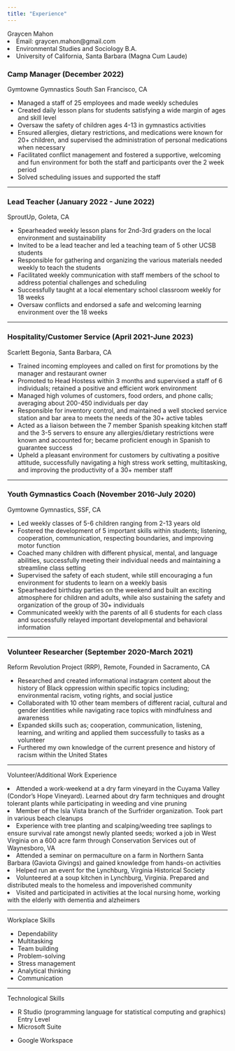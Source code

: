 ```yaml
---
title: "Experience"
---
```


Graycen Mahon
<li>Email: graycen.mahon@gmail.com</li>
<li>Environmental Studies and Sociology B.A.</li>
<li>University of California, Santa Barbara (Magna Cum Laude)</li>

<body>

<h3>Camp Manager (December 2022)</h3>

Gymtowne Gymnastics South San Francisco, CA

<ul>

<li>Managed a staff of 25 employees and made weekly schedules</li>

<li>Created daily lesson plans for students satisfying a wide margin of ages and skill level</li>

<li>Oversaw the safety of children ages 4-13 in gymnastics activities</li>

<li>Ensured allergies, dietary restrictions, and medications were known for 20+ children, and supervised the administration of personal medications when necessary</li>

<li>Facilitated conflict management and fostered a supportive, welcoming and fun environment for both the staff and participants over the 2 week period</li>

<li>Solved scheduling issues and supported the staff</li>

</ul>

</body>

------------------------------------------------------------------------

<body>

<h3>Lead Teacher (January 2022 - June 2022)</h3>

SproutUp, Goleta, CA

<ul>

<li>Spearheaded weekly lesson plans for 2nd-3rd graders on the local environment and sustainability</li>

<li>Invited to be a lead teacher and led a teaching team of 5 other UCSB students</li>

<li>Responsible for gathering and organizing the various materials needed weekly to teach the students</li>

<li>Facilitated weekly communication with staff members of the school to address potential challenges and scheduling</li>

<li>Successfully taught at a local elementary school classroom weekly for 18 weeks</li>

<li>Oversaw conflicts and endorsed a safe and welcoming learning environment over the 18 weeks</li>

</ul>

</body>

------------------------------------------------------------------------

<body>

<h3>Hospitality/Customer Service (April 2021-June 2023)</h3>

Scarlett Begonia, Santa Barbara, CA

<ul>

<li>Trained incoming employees and called on first for promotions by the manager and restaurant owner</li>

<li>Promoted to Head Hostess within 3 months and supervised a staff of 6 individuals; retained a positive and efficient work environment</li>

<li>Managed high volumes of customers, food orders, and phone calls; averaging about 200-450 individuals per day</li>

<li>Responsible for inventory control, and maintained a well stocked service station and bar area to meets the needs of the 30+ active tables</li>

<li>Acted as a liaison between the 7 member Spanish speaking kitchen staff and the 3-5 servers to ensure any allergies/dietary restrictions were known and accounted for; became proficient enough in Spanish to guarantee success</li>

<li>Upheld a pleasant environment for customers by cultivating a positive attitude, successfully navigating a high stress work setting, multitasking, and improving the productivity of a 30+ member staff</li>

</ul>

</body>

------------------------------------------------------------------------

<body>

<h3>Youth Gymnastics Coach (November 2016-July 2020)</h3>

Gymtowne Gymnastics, SSF, CA

<ul>

<li>Led weekly classes of 5-6 children ranging from 2-13 years old</li>

<li>Fostered the development of 5 important skills within students; listening, cooperation, communication, respecting boundaries, and improving motor function</li>

<li>Coached many children with different physical, mental, and language abilities, successfully meeting their individual needs and maintaining a streamline class setting</li>

<li>Supervised the safety of each student, while still encouraging a fun environment for students to learn on a weekly basis</li>

<li>Spearheaded birthday parties on the weekend and built an exciting atmosphere for children and adults, while also sustaining the safety and organization of the group of 30+ individuals</li>

<li>Communicated weekly with the parents of all 6 students for each class and successfully relayed important developmental and behavioral information</li>

</ul>

</body>

------------------------------------------------------------------------

<body>

<h3>Volunteer Researcher (September 2020-March 2021)</h3>

Reform Revolution Project (RRP), Remote, Founded in Sacramento, CA

<ul>

<li>Researched and created informational instagram content about the history of Black oppression within specific topics including; environmental racism, voting rights, and social justice</li>

<li>Collaborated with 10 other team members of different racial, cultural and gender identities while navigating race topics with mindfulness and awareness</li>

<li>Expanded skills such as; cooperation, communication, listening, learning, and writing and applied them successfully to tasks as a volunteer</li>

<li>Furthered my own knowledge of the current presence and history of racism within the United States</li>

</ul>

</body>

---------------

Volunteer/Additional Work Experience

<li>Attended a work-weekend at a dry farm vineyard in the Cuyama Valley (Condor's Hope Vineyard). Learned about dry farm techniques and drought tolerant plants while participating in weeding and vine pruning</li>

<li>Member of the Isla Vista branch of the Surfrider organization. Took part in various beach cleanups</li>

<li>Experience with tree planting and scalping/weeding tree saplings to ensure survival rate amongst newly planted seeds; worked a job in West Virginia on a 600 acre farm through Conservation Services out of Waynesboro, VA</li>

<li>Attended a seminar on permaculture on a farm in Northern Santa Barbara (Gaviota Givings) and gained knowledge from hands-on activities</li>

<li>Helped run an event for the Lynchburg, Virginia Historical Society</li>

<li>Volunteered at a soup kitchen in Lynchburg, Virginia. Prepared and distributed meals to the homeless and impoverished community</li>

<li>Visited and participated in activities at the local nursing home, working with the elderly with dementia and alzheimers</li>


------------------------------------------------------------------------

Workplace Skills

<ul>

<li>Dependability</li>

<li>Multitasking</li>

<li>Team building</li>

<li>Problem-solving</li>

<li>Stress management</li>

<li>Analytical thinking</li>

<li>Communication</li>

</ul>

</body>

------------------------------------------------------------------------

Technological Skills

<ul>

<li>R Studio (programming language for statistical computing and graphics) Entry Level</li>

<li>Microsoft Suite</li>

<li>

Google Workspace

</ul>

</body>



